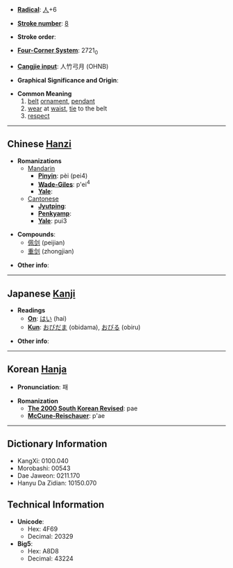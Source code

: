 * '''[[Wiktionary:Chinese radical index| Radical]]''': [[Wiktionary:Chinese radical index 人|人]]+6

* '''[[Wiktionary:Chinese total strokes index|Stroke number]]''': [[Wiktionary:Chinese total strokes index 8|8]]

* '''Stroke order''': 

* '''[[Wiktionary:Chinese four corner index|Four-Corner System]]''': 2721<sub>0</sub>

* '''[[Wiktionary:Chinese Cangjie index|Cangjie input]]''': 人竹弓月 (OHNB)

* '''Graphical Significance and Origin''': 

* '''Common Meaning'''
*#[[belt]] [[ornament]], [[pendant]]
*# [[wear]] at [[waist]], [[tie]] to the belt
*# [[respect]]


----

== Chinese [[Hanzi]] ==

* '''Romanizations'''
** [[Mandarin]]
*** '''[[Pinyin]]''': pèi (pei4)
*** '''[[Wade-Giles]]''': p'ei<sup>4</sup>
*** '''[[Yale]]''': 
**[[Cantonese]]
***'''[[Jyutping]]''':
***'''[[Penkyamp]]''': 
***'''[[Yale]]''': pui3

* '''Compounds''':
** [[佩剑]] (peijian)
** [[重剑]] (zhongjian)

* '''Other info''': 

----

== Japanese [[Kanji]] ==

* '''Readings'''
** '''[[On]]''': [[はい]] (hai)
** '''[[Kun]]''': [[おびだま]] (obidama), [[おびる]] (obiru)

* '''Other info''':  

----

== Korean [[Hanja]] ==

* '''Pronunciation''': 패

* '''Romanization'''
** '''[[The 2000 South Korean Revised Romanization|The 2000 South Korean Revised]]''': pae
** '''[[McCune-Reischauer]]''': p'ae

----

== Dictionary Information ==

* KangXi: 0100.040
* Morobashi: 00543
* Dae Jaweon: 0211.170
* Hanyu Da Zidian: 10150.070

== Technical Information ==

* '''Unicode''':
** Hex: 4F69
** Decimal: 20329
* '''Big5''':
** Hex: A8D8
** Decimal: 43224
